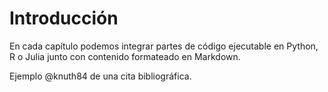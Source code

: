 # Introducción

En cada capítulo podemos integrar partes de código ejecutable en Python, R o Julia junto
con contenido formateado en Markdown.

Ejemplo @knuth84 de una cita bibliográfica.
